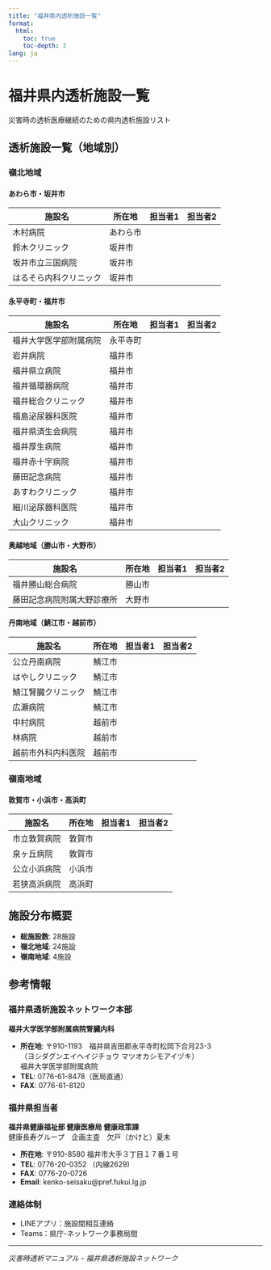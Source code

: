 ```yaml
---
title: "福井県内透析施設一覧"
format:
  html:
    toc: true
    toc-depth: 3
lang: ja
---
```


# 福井県内透析施設一覧

災害時の透析医療継続のための県内透析施設リスト

## 透析施設一覧（地域別）

### 嶺北地域

#### あわら市・坂井市
| 施設名 | 所在地 | 担当者1 | 担当者2 |
|--------|--------|--------|--------|
| 木村病院 | あわら市 | | |
| 鈴木クリニック | 坂井市 | | |
| 坂井市立三国病院 | 坂井市 | | |
| はるそら内科クリニック | 坂井市 | | |

#### 永平寺町・福井市
| 施設名 | 所在地 | 担当者1 | 担当者2 |
|--------|--------|--------|--------|
| 福井大学医学部附属病院 | 永平寺町 | | |
| 岩井病院 | 福井市 | | |
| 福井県立病院 | 福井市 | | |
| 福井循環器病院 | 福井市 | | |
| 福井総合クリニック | 福井市 | | |
| 福島泌尿器科医院 | 福井市 | | |
| 福井県済生会病院 | 福井市 | | |
| 福井厚生病院 | 福井市 | | |
| 福井赤十字病院 | 福井市 | | |
| 藤田記念病院 | 福井市 | | |
| あすわクリニック | 福井市 | | |
| 細川泌尿器科医院 | 福井市 | | |
| 大山クリニック | 福井市 | | |

#### 奥越地域（勝山市・大野市）
| 施設名 | 所在地 | 担当者1 | 担当者2 |
|--------|--------|--------|--------|
| 福井勝山総合病院 | 勝山市 | | |
| 藤田記念病院附属大野診療所 | 大野市 | | |

#### 丹南地域（鯖江市・越前市）
| 施設名 | 所在地 | 担当者1 | 担当者2 |
|--------|--------|--------|--------|
| 公立丹南病院 | 鯖江市 | | |
| はやしクリニック | 鯖江市 | | |
| 鯖江腎臓クリニック | 鯖江市 | | |
| 広瀬病院 | 鯖江市 | | |
| 中村病院 | 越前市 | | |
| 林病院 | 越前市 | | |
| 越前市外科内科医院 | 越前市 | | |

### 嶺南地域

#### 敦賀市・小浜市・高浜町
| 施設名 | 所在地 | 担当者1 | 担当者2 |
|--------|--------|--------|--------|
| 市立敦賀病院 | 敦賀市 | | |
| 泉ヶ丘病院 | 敦賀市 | | |
| 公立小浜病院 | 小浜市 | | |
| 若狭高浜病院 | 高浜町 | | |

## 施設分布概要

- **総施設数**: 28施設
- **嶺北地域**: 24施設
- **嶺南地域**: 4施設

## 参考情報

### 福井県透析施設ネットワーク本部
**福井大学医学部附属病院腎臓内科**

- **所在地**: 〒910-1193　福井県吉田郡永平寺町松岡下合月23-3  
  （ヨシダグンエイヘイジチョウ マツオカシモアイヅキ）  
  福井大学医学部附属病院
- **TEL**: 0776-61-8478（医局直通）
- **FAX**: 0776-61-8120

### 福井県担当者
**福井県健康福祉部 健康医療局 健康政策課**  
健康長寿グループ　企画主査　欠戸（かけと）夏未

- **所在地**: 〒910-8580 福井市大手３丁目１７番１号
- **TEL**: 0776-20-0352 （内線2629)
- **FAX**: 0776-20-0726
- **Email**: kenko-seisaku@pref.fukui.lg.jp

### 連絡体制
- LINEアプリ：施設間相互連絡
- Teams：県庁-ネットワーク事務局間


---
*災害時透析マニュアル - 福井県透析施設ネットワーク*